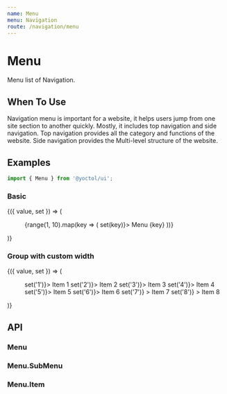 ```yaml
---
name: Menu
menu: Navigation
route: /navigation/menu
---
```



# Menu

Menu list of Navigation.

## When To Use

Navigation menu is important for a website, it helps users jump from one site section to another quickly. Mostly, it includes top navigation and side navigation. Top navigation provides all the category and functions of the website. Side navigation provides the Multi-level structure of the website.

## Examples

```js
import { Menu } from '@yoctol/ui';
```

### Basic

<Playground>
  <Value initial="1">
    {({ value, set }) => (
      <Box height="600px">
        <Menu onChange={console.log} initial="1">
          {range(1, 10).map(key => (
            <Menu.Item active={value === key} onClick={() => set(key)}>
              Menu {key}
            </Menu.Item>
          ))}
        </Menu>
      </Box>
    )}
  </Value>
</Playground>

### Group with custom width

<Playground>
  <Value initial="1">
    {({ value, set }) => (
      <Menu>
        <Menu.SubMenu title="Group 1" icon="understood" initial width={180}>
          <Menu.Item active={value === '1'} onClick={() => set('1')}>
            Item 1
          </Menu.Item>
          <Menu.Item active={value === '2'} onClick={() => set('2')}>
            Item 2
          </Menu.Item>
        </Menu.SubMenu>
        <Menu.SubMenu title="Group 2" icon="kurator">
          <Menu.Item active={value === '3'} onClick={() => set('3')}>
            Item 3
          </Menu.Item>
          <Menu.Item active={value === '4'} onClick={() => set('4')}>
            Item 4
          </Menu.Item>
        </Menu.SubMenu>
        <Menu.SubMenu title="Group 3" icon="touch">
          <Menu.Item active={value === '5'} onClick={() => set('5')}>
            Item 5
          </Menu.Item>
          <Menu.Item active={value === '6'} onClick={() => set('6')}>
            Item 6
          </Menu.Item>
        </Menu.SubMenu>
        <Menu.Item
          icon="tags"
          active={value === '7'}
          onClick={() => set('7')}
        >
          Item 7
        </Menu.Item>
        <Menu.Item
          icon="settings"
          active={value === '8'}
          onClick={() => set('8')}
        >
          Item 8
        </Menu.Item>
      </Menu>
    )}
  </Value>
</Playground>

## API

### Menu
<PropsTable of={Menu} />

### Menu.SubMenu
<PropsTable of={SubMenu} />

### Menu.Item
<PropsTable of={Item} />
